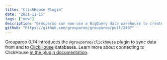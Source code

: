 ```yaml
---
title: "ClickHouse Plugin"
date: "2021-11-15"
tags: ["new"]
description: "Grouparoo can now use a BigQuery data warehouse to create profiles."
github: "https://github.com/grouparoo/grouparoo/pull/2467"
---
```


Grouparoo 0.74 introduces the `@grouparoo/clickhouse` plugin to sync data from and to
[ClickHouse](https://clickhouse.com/) databases. Learn more about connecting to ClickHouse [in the plugin documentation](/docs/plugins/grouparoo-clickhouse).

